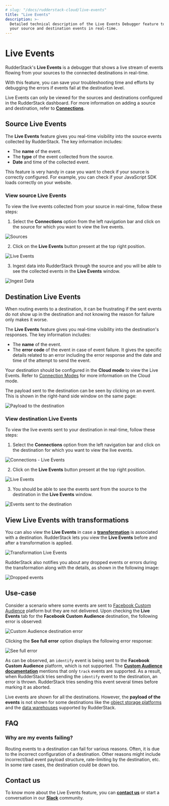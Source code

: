 ```yaml
---
# slug: "/docs/rudderstack-cloud/live-events"
title: "Live Events"
description: >-
  Detailed technical description of the Live Events Debugger feature to debug
  your source and destination events in real-time.
---
```


# Live Events

RudderStack's **Live Events** is a debugger that shows a live stream of events flowing from your sources to the connected destinations in real-time.

With this feature, you can save your troubleshooting time and efforts by debugging the errors if events fail at the destination level. 
<div class="warningBlock">

Live Events can only be viewed for the sources and destinations configured in the RudderStack dashboard. For more information on adding a source and destination, refer to <a href="https://rudderstack.com/docs/rudderstack-cloud/connections/">**Connections**</a>.

</div>

## Source Live Events

The **Live Events** feature gives you real-time visibility into the source events collected by RudderStack. The key information includes:

- The **name** of the event.
- The **type** of the event collected from the source.
- **Date** and time of the collected event.

<div class="successBlock">

  This feature is very handy in case you want to check if your source is
  correctly configured. For example, you can check if your JavaScript SDK loads
  correctly on your website.
</div>

### View source Live Events

To view the live events collected from your source in real-time, follow these steps:‌

1. Select the **Connections** option from the left navigation bar and click on the source for which you want to view the live events.

<img src="../assets/image (119).png" alt="Sources" />
<span class="imageTitle"></span>

2. Click on the **Live Events** button present at the top right position.

<img src="../assets/image (123).png" alt="Live Events" />
<span class="imageTitle"></span>

3. Ingest data into RudderStack through the source and you will be able to see the collected events in the **Live Events** window.

<img src="../assets/image (115).png" alt="Ingest Data" />

## Destination Live Events

When routing events to a destination, it can be frustrating if the sent events do not show up in the destination and not knowing the reason for failure only makes it worse.

The **Live Events** feature gives you real-time visibility into the destination's responses. The key information includes:

- The **name** of the event.
- The **error code** of the event in case of event failure. It gives the specific details related to an error including the error response and the date and time of the attempt to send the event.

<div class="warningBlock">

Your destination should be configured in the **Cloud mode** to view the Live Events.  Refer to <a href="https://rudderstack.com/docs/connections/rudderstack-connection-modes//">Connection Modes</a> for more information on the Cloud mode.

</div>

The payload sent to the destination can be seen by clicking on an event. This is shown in the right-hand side window on the same page:

<img
  src="../assets/screen-shot-2021-06-30-at-10.03.52-pm.png"
  alt="Payload to the destination"
/>

### View destination Live Events

To view the live events sent to your destination in real-time, follow these steps:

1. Select the **Connections** option from the left navigation bar and click on the destination for which you want to view the live events.

<img
  src="../assets/image (117).png"
  alt="Connections - Live Events"
/>
<span class="imageTitle"></span>

2. Click on the **Live Events** button present at the top right position.

<img src="../assets/image (124) (1).png" alt="Live Events" />
<span class="imageTitle"></span>

3. You should be able to see the events sent from the source to the destination in the **Live Events** window.

<img
  src="../assets/image (125).png"
  alt="Events sent to the destination"
/>

## View Live Events with transformations 

You can also view the **Live Events** in case a <a href="https://rudderstack.com/docs/transformations/#adding-a-transformation">**transformation**</a> is associated with a destination. RudderStack lets you view the **Live Events** before and after a transformation is applied.

<img
  src="https://user-images.githubusercontent.com/59817155/137110303-0e9f42f2-4b5d-4a1a-ab34-5cbeea10f2ec.png"
  alt="Transformation Live Events"
/>

RudderStack also notifies you about any dropped events or errors during the transformation along with the details, as shown in the following image:

<img
  src="https://user-images.githubusercontent.com/59817155/137110584-e2ff154e-8eba-42d3-9f3b-3022bb10f141.png"
  alt="Dropped events"
/>


## Use-case

Consider a scenario where some events are sent to [Facebook Custom Audience](https://rudderstack.com/docs/destinations/advertising/fb-custom-audience) platform but they are not delivered. Upon checking the **Live Events** tab for the **Facebook Custom Audience** destination, the following error is observed:

<img
  src="../assets/image (116).png"
  alt="Custom Audience destination error"
/>

Clicking the **See full error** option displays the following error response:

<img
  src="../assets/screen-shot-2021-07-08-at-4.21.13-pm.png"
  alt="See full error"
/>

As can be observed, an `identify` event is being sent to the **Facebook Custom Audience** platform, which is not supported. The [**Custom Audience documentation**](https://rudderstack.com/docs/destinations/advertising/fb-custom-audience) mentions that only `track` events are supported. As a result, when RudderStack tries sending the `identify` event to the destination, an error is thrown. RudderStack tries sending this event several times before marking it as aborted.

<div class="warningBlock">

Live events are shown for all the destinations. However, the **payload of the events** is not shown for some destinations like the <a href="https://rudderstack.com/docs/destinations/storage-platforms/">object storage platforms</a> and the <a href="https://rudderstack.com/docs/data-warehouse-integrations/">data warehouses</a> supported by RudderStack.

</div>


## FAQ

### Why are my events failing?

Routing events to a destination can fail for various reasons. Often, it is due to the incorrect configuration of a destination. Other reasons might include incorrect/bad event payload structure, rate-limiting by the destination, etc. In some rare cases, the destination could be down too.

## Contact us

To know more about the Live Events feature, you can [**contact us**](mailto:%20docs@rudderstack.com) or start a conversation in our [**Slack**](https://rudderstack.com/join-rudderstack-slack-community) community.
